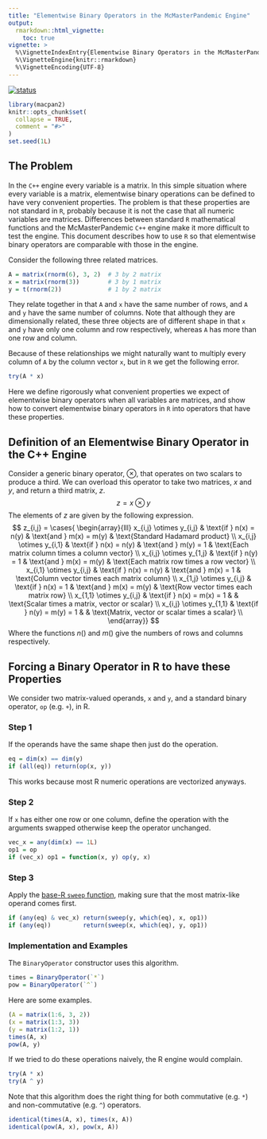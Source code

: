 ```yaml
---
title: "Elementwise Binary Operators in the McMasterPandemic Engine"
output: 
  rmarkdown::html_vignette:
    toc: true
vignette: >
  %\VignetteIndexEntry{Elementwise Binary Operators in the McMasterPandemic Engine}
  %\VignetteEngine{knitr::rmarkdown}
  %\VignetteEncoding{UTF-8}
---
```


[![status](https://img.shields.io/badge/status-working%20draft-red)](https://img.shields.io/badge/status-working%20draft-red)

```r
library(macpan2)
knitr::opts_chunk$set(
  collapse = TRUE,
  comment = "#>"
)
set.seed(1L)
```

## The Problem

In the `C++` engine every variable is a matrix.  In this simple situation where every variable is a matrix, elementwise binary operations can be defined to have very convenient properties.  The problem is that these properties are not standard in `R`, probably because it is not the case that all numeric variables are matrices.  Differences between standard `R` mathematical functions and the McMasterPandemic `C++` engine make it more difficult to test the engine.  This document describes how to use `R` so that elementwise binary operators are comparable with those in the engine.

Consider the following three related matrices.
```r
A = matrix(rnorm(6), 3, 2)  # 3 by 2 matrix
x = matrix(rnorm(3))        # 3 by 1 matrix
y = t(rnorm(2))             # 1 by 2 matrix
```

They relate together in that `A` and `x` have the same number of rows, and `A` and `y` have the same number of columns. Note that although they are dimensionally related, these three objects are of different shape in that `x` and `y` have only one column and row respectively, whereas `A` has more than one row and column.

Because of these relationships we might naturally want to multiply every column of `A` by the column vector `x`, but in `R` we get the following error.
```r
try(A * x)
```
Here we define rigorously what convenient properties we expect of elementwise binary operators when all variables are matrices, and show how to convert elementwise binary operators in `R` into operators that have these properties.

## Definition of an Elementwise Binary Operator in the C++ Engine

Consider a generic binary operator, $\otimes$, that operates on two scalars to produce a third. We can overload this operator to take two matrices, $x$ and $y$, and return a third matrix, $z$.
$$
z = x \otimes y
$$
The elements of $z$ are given by the following expression.
$$
z_{i,j} = \cases{ \begin{array}{lll}
  x_{i,j} \otimes y_{i,j} & \text{if } n(x) = n(y) & \text{and } m(x) = m(y) & \text{Standard Hadamard product} \\
  x_{i,j} \otimes y_{i,1} & \text{if } n(x) = n(y) & \text{and } m(y) = 1 & \text{Each matrix column times a column vector} \\
  x_{i,j} \otimes y_{1,j} & \text{if } n(y) = 1 & \text{and } m(x) = m(y) & \text{Each matrix row times a row vector} \\
  x_{i,1} \otimes y_{i,j} & \text{if } n(x) = n(y) & \text{and } m(x) = 1 & \text{Column vector times each matrix column} \\
  x_{1,j} \otimes y_{i,j} & \text{if } n(x) = 1 & \text{and } m(x) = m(y) & \text{Row vector times each matrix row} \\
  x_{1,1} \otimes y_{i,j} & \text{if } n(x) = m(x) = 1  & & \text{Scalar times a matrix, vector or scalar} \\
  x_{i,j} \otimes y_{1,1} & \text{if } n(y) = m(y) = 1 & & \text{Matrix, vector or scalar times a scalar} \\
\end{array}}
$$
Where the functions $n()$ and $m()$ give the numbers of rows and columns respectively.

## Forcing a Binary Operator in R to have these Properties

We consider two matrix-valued operands, `x` and `y`, and a standard binary operator, `op` (e.g. `+`), in R.

### Step 1

If the operands have the same shape then just do the operation.
```r
eq = dim(x) == dim(y)
if (all(eq)) return(op(x, y))
```
This works because most R numeric operations are vectorized anyways.

### Step 2

If `x` has either one row or one column, define the operation with the arguments swapped otherwise keep the operator unchanged.
```r
vec_x = any(dim(x) == 1L)
op1 = op
if (vec_x) op1 = function(x, y) op(y, x)
```

### Step 3

Apply the [base-R `sweep` function](https://search.r-project.org/R/refmans/base/html/sweep.html), making sure that the most matrix-like operand comes first.
```r
if (any(eq) & vec_x) return(sweep(y, which(eq), x, op1))
if (any(eq))         return(sweep(x, which(eq), y, op1))
```

### Implementation and Examples

The `BinaryOperator` constructor uses this algorithm.
```r
times = BinaryOperator(`*`)
pow = BinaryOperator(`^`)
```

Here are some examples.
```r
(A = matrix(1:6, 3, 2))
(x = matrix(1:3, 3))
(y = matrix(1:2, 1))
times(A, x)
pow(A, y)
```

If we tried to do these operations naively, the R engine would complain.
```r
try(A * x)
try(A ^ y)
```

Note that this algorithm does the right thing for both commutative (e.g. `*`) and non-commutative (e.g. `^`) operators.
```r
identical(times(A, x), times(x, A))
identical(pow(A, x), pow(x, A))
```

